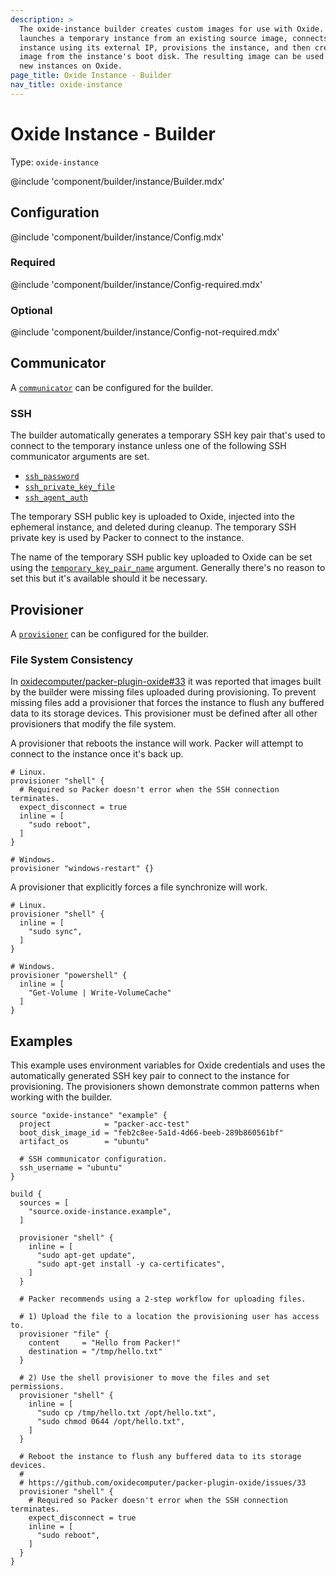 ```yaml
---
description: >
  The oxide-instance builder creates custom images for use with Oxide. The builder
  launches a temporary instance from an existing source image, connects to the
  instance using its external IP, provisions the instance, and then creates a new
  image from the instance's boot disk. The resulting image can be used to launch
  new instances on Oxide.
page_title: Oxide Instance - Builder
nav_title: oxide-instance
---
```


# Oxide Instance - Builder

Type: `oxide-instance`

@include 'component/builder/instance/Builder.mdx'

## Configuration

@include 'component/builder/instance/Config.mdx'

### Required

@include 'component/builder/instance/Config-required.mdx'

### Optional

@include 'component/builder/instance/Config-not-required.mdx'

## Communicator

A [`communicator`](/docs/communicators) can be configured for the builder.

### SSH

The builder automatically generates a temporary SSH key pair that's used to
connect to the temporary instance unless one of the following SSH communicator
arguments are set.

- [`ssh_password`](/docs/communicators/ssh#ssh_password)
- [`ssh_private_key_file`](/docs/communicators/ssh#ssh_private_key_file)
- [`ssh_agent_auth`](/docs/communicators/ssh#ssh_agent_auth)

The temporary SSH public key is uploaded to Oxide, injected into the ephemeral
instance, and deleted during cleanup. The temporary SSH private key is used by
Packer to connect to the instance.

The name of the temporary SSH public key uploaded to Oxide can be set using the
[`temporary_key_pair_name`](/docs/communicators/ssh#temporary_key_pair_name)
argument. Generally there's no reason to set this but it's available should it
be necessary.

## Provisioner

A [`provisioner`](/docs/provisioners) can be configured for the builder.

### File System Consistency

In [oxidecomputer/packer-plugin-oxide#33](https://github.com/oxidecomputer/packer-plugin-oxide/issues/33) 
it was reported that images built by the builder were missing files uploaded
during provisioning. To prevent missing files add a provisioner that forces the
instance to flush any buffered data to its storage devices. This provisioner
must be defined after all other provisioners that modify the file system.

A provisioner that reboots the instance will work. Packer will attempt to
connect to the instance once it's back up.

```hcl
# Linux. 
provisioner "shell" {
  # Required so Packer doesn't error when the SSH connection terminates.
  expect_disconnect = true
  inline = [
    "sudo reboot",
  ]
}

# Windows.
provisioner "windows-restart" {}
```

A provisioner that explicitly forces a file synchronize will work.

```hcl
# Linux. 
provisioner "shell" {
  inline = [
    "sudo sync",
  ]
}

# Windows.
provisioner "powershell" {
  inline = [
    "Get-Volume | Write-VolumeCache"
  ]
}
```

## Examples

This example uses environment variables for Oxide credentials and uses
the automatically generated SSH key pair to connect to the instance for
provisioning. The provisioners shown demonstrate common patterns when working
with the builder.

```hcl
source "oxide-instance" "example" {
  project            = "packer-acc-test"
  boot_disk_image_id = "feb2c8ee-5a1d-4d66-beeb-289b860561bf"
  artifact_os        = "ubuntu"

  # SSH communicator configuration.
  ssh_username = "ubuntu"
}

build {
  sources = [
    "source.oxide-instance.example",
  ]

  provisioner "shell" {
    inline = [
      "sudo apt-get update",
      "sudo apt-get install -y ca-certificates",
    ]
  }

  # Packer recommends using a 2-step workflow for uploading files.

  # 1) Upload the file to a location the provisioning user has access to.
  provisioner "file" {
    content     = "Hello from Packer!"
    destination = "/tmp/hello.txt"
  }

  # 2) Use the shell provisioner to move the files and set permissions.
  provisioner "shell" {
    inline = [
      "sudo cp /tmp/hello.txt /opt/hello.txt",
      "sudo chmod 0644 /opt/hello.txt",
    ]
  }

  # Reboot the instance to flush any buffered data to its storage devices.
  #
  # https://github.com/oxidecomputer/packer-plugin-oxide/issues/33
  provisioner "shell" {
    # Required so Packer doesn't error when the SSH connection terminates.
    expect_disconnect = true
    inline = [
      "sudo reboot",
    ]
  }
}
```
